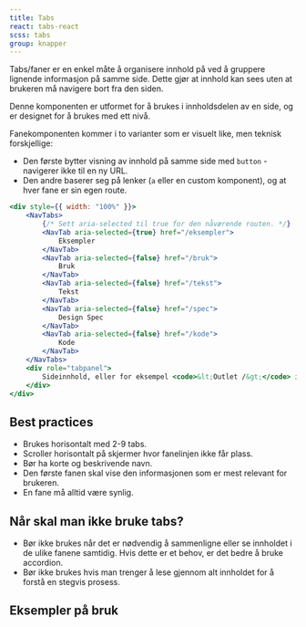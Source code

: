```yaml
---
title: Tabs
react: tabs-react
scss: tabs
group: knapper
---
```



<Ingress>
    Tabs/faner er en enkel måte å organisere innhold på ved å gruppere lignende informasjon på samme side. Dette gjør at
    innhold kan sees uten at brukeren må navigere bort fra den siden.
</Ingress>

<ComponentExample title="Tabs" component={TabsExample} knobs={tabsExampleKnobs} codeExample={tabsExampleCode} />

Denne komponenten er utformet for å brukes i innholdsdelen av en side, og er designet for å brukes med ett nivå.

Fanekomponenten kommer i to varianter som er visuelt like, men teknisk forskjellige:

-   Den første bytter visning av innhold på samme side med `button` - navigerer ikke til en ny URL.
-   Den andre baserer seg på lenker (`a` eller en custom komponent), og at hver fane er sin egen route.

```jsx
<div style={{ width: "100%" }}>
    <NavTabs>
        {/* Sett aria-selected til true for den nåværende routen. */}
        <NavTab aria-selected={true} href="/eksempler">
            Eksempler
        </NavTab>
        <NavTab aria-selected={false} href="/bruk">
            Bruk
        </NavTab>
        <NavTab aria-selected={false} href="/tekst">
            Tekst
        </NavTab>
        <NavTab aria-selected={false} href="/spec">
            Design Spec
        </NavTab>
        <NavTab aria-selected={false} href="/kode">
            Kode
        </NavTab>
    </NavTabs>
    <div role="tabpanel">
        Sideinnhold, eller for eksempel <code>&lt;Outlet /&gt;</code> i Remix.
    </div>
</div>
```

## Best practices

-   Brukes horisontalt med 2-9 tabs.
-   Scroller horisontalt på skjermer hvor fanelinjen ikke får plass.
-   Bør ha korte og beskrivende navn.
-   Den første fanen skal vise den informasjonen som er mest relevant for brukeren.
-   En fane må alltid være synlig.

## Når skal man ikke bruke tabs?

-   Bør ikke brukes når det er nødvendig å sammenligne eller se innholdet i de ulike fanene samtidig. Hvis dette er et behov, er det bedre å bruke accordion.
-   Bør ikke brukes hvis man trenger å lese gjennom alt innholdet for å forstå en stegvis prosess.

## Eksempler på bruk

<PortalImage
    className="jkl-spacing-xl--bottom"
    src="/assets/documentation/tab/tab-animation.gif"
    caption="Eksempel på navigasjon mellom faner."
/>

<PortalImage
    className="jkl-spacing-xl--bottom"
    src="/assets/documentation/tab/tabs-scroll.gif"
    caption="På smale skjermer vil faner scrolle horisontalt. Ved å legge til en margin på start og slutt vil det gi hint om at det finnes mer."
/>

<Grid className="jkl-spacing-xl--bottom">
    <PortalImage src="/assets/documentation/tab/tab-one.png" alt="" />
    <PortalImage src="/assets/documentation/tab/tab-two.png" alt="" />
</Grid>
